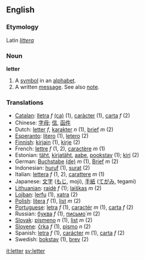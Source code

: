 ==English==
===Etymology===
Latin ''[[littera]]''
===Noun===
'''letter'''

# A [[symbol]] in an [[alphabet]].
# A written [[message]]. See also [[note]].

===Translations===
*[[Catalan]]: [[lletra]] ''f'' [[:ca:lletra|(ca)]] (1), [[caràcter]] (1), [[carta]] ''f'' (2)
*Chinese: [[字母]]; [[信]], [[函件]]
*Dutch: [[letter]] ''f'', [[karakter]] ''n'' (1), [[brief]] ''m'' (2)
*[[Esperanto]]: [[litero]] (1), [[letero]] (2)
*[[Finnish]]: [[kirjain]] (1), [[kirje]] (2)
*French: [[lettre]] ''f'' (1, 2), [[caractère]] ''m'' (1)
*Estonian: [[täht]], [[kirjatäht]], [[aabe]], [[pookstav]] (1); [[kiri]] (2)
*German: [[Buchstabe]] [[:de:Buchstabe|(de)]] ''m'' (1), [[Brief]] ''m'' (2)
*Indonesian: [[huruf]] (1), [[surat]] (2)
*Italian: [[lettera]] ''f'' (1, 2), [[carattere]] ''m'' (1)
*Japanese: [[文字]] ([[もじ]], moji), [[手紙]] ([[てがみ]], tegami)
*[[Lithuanian]]: [[raidė]] ''f'' (1); [[laiškas]] ''m'' (2)
*[[Lojban]]: [[lerfu]] (1), [[xatra]] (2)
*[[Polish]]: [[litera]] ''f'' (1), [[list]] ''m'' (2)
*[[Portuguese]]: [[letra]] ''f'' (1), [[caractér]] ''m'' (1), [[carta]] ''f'' (2)
*Russian: [[буква]] ''f'' (1), [[письмо|письмо́]] ''m'' (2)
*[[Slovak]]: [[písmeno]] ''n'' (1), [[list]] ''m'' (2)
*[[Slovene]]: [[črka]] ''f'' (1), [[pismo]] ''n'' (2)
*Spanish: [[letra]] ''f'' (1), [[carácter]] ''m'' (1), [[carta]] ''f'' (2)
*Swedish: [[bokstav]] (1), [[brev]] (2)

[[it:letter]]
[[sv:letter]]
